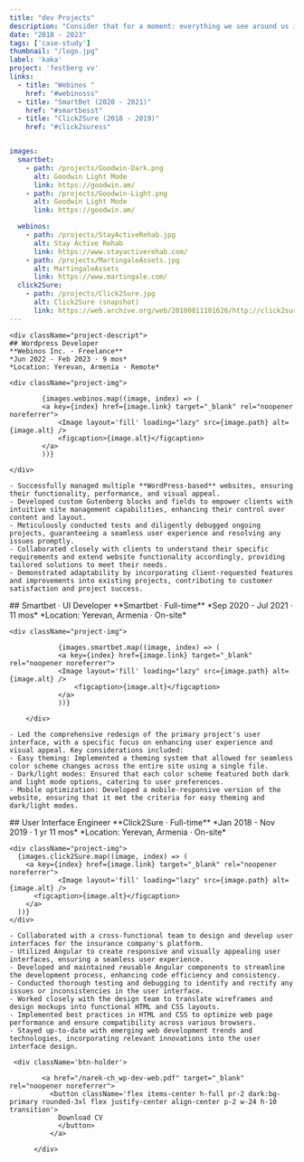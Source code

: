```yaml
---
title: "dev Projects"
description: "Consider that for a moment: everything we see around us is assumed to have had a cause and is contingent upon."
date: "2018 - 2023"
tags: ['case-study']
thumbnail: "/logo.jpg"
label: 'kaka'
project: 'festberg vv'
links:
  - title: "Webinos "
    href: "#webinosss"
  - title: "SmartBet (2020 - 2021)"
    href: "#smartbesst"
  - title: "Click2Sure (2018 - 2019)"
    href: "#click2suress"


images:
  smartbet:
    - path: /projects/Goodwin-Dark.png
      alt: Goodwin Light Mode
      link: https://goodwin.am/
    - path: /projects/Goodwin-Light.png
      alt: Goodwin Light Mode
      link: https://goodwin.am/

  webinos:
    - path: /projects/StayActiveRehab.jpg
      alt: Stay Active Rehab
      link: https://www.stayactiverehab.com/
    - path: /projects/MartingaleAssets.jpg
      alt: MartingaleAssets
      link: https://www.martingale.com/
  click2Sure:
    - path: /projects/Click2Sure.jpg
      alt: Click2Sure (snapshot)
      link: https://web.archive.org/web/20180811101626/http://click2sure.co.za/
---
```



<div className="project-part" id="webinosss">
 
    
    <div className="project-descript">
    ## Wordpress Developer
    **Webinos Inc. · Freelance**  
    *Jun 2022 - Feb 2023 · 9 mos*  
    *Location: Yerevan, Armenia · Remote*

    <div className="project-img">

            {images.webinos.map((image, index) => (
            <a key={index} href={image.link} target="_blank" rel="noopener noreferrer">
                <Image layout='fill' loading="lazy" src={image.path} alt={image.alt} />
                <figcaption>{image.alt}</figcaption>
            </a>
            ))}

    </div>

    - Successfully managed multiple **WordPress-based** websites, ensuring their functionality, performance, and visual appeal.
    - Developed custom Gutenberg blocks and fields to empower clients with intuitive site management capabilities, enhancing their control over content and layout.
    - Meticulously conducted tests and diligently debugged ongoing projects, guaranteeing a seamless user experience and resolving any issues promptly.
    - Collaborated closely with clients to understand their specific requirements and extend website functionality accordingly, providing tailored solutions to meet their needs.
    - Demonstrated adaptability by incorporating client-requested features and improvements into existing projects, contributing to customer satisfaction and project success.

  </div>
 
</div>


  <div className="project-part" id="smartbesst">
    <div className="project-descript">
        ## Smartbet · UI Developer
        **Smartbet · Full-time**  
        *Sep 2020 - Jul 2021 · 11 mos*  
        *Location: Yerevan, Armenia · On-site*

    <div className="project-img">

                {images.smartbet.map((image, index) => (
                <a key={index} href={image.link} target="_blank" rel="noopener noreferrer">
                <Image layout='fill' loading="lazy" src={image.path} alt={image.alt} />
                    <figcaption>{image.alt}</figcaption>
                </a>
                ))}

        </div>

    - Led the comprehensive redesign of the primary project's user interface, with a specific focus on enhancing user experience and visual appeal. Key considerations included:
    - Easy theming: Implemented a theming system that allowed for seamless color scheme changes across the entire site using a single file.
    - Dark/light modes: Ensured that each color scheme featured both dark and light mode options, catering to user preferences.
    - Mobile optimization: Developed a mobile-responsive version of the website, ensuring that it met the criteria for easy theming and dark/light modes.
  </div>
</div>


<div className="project-part" id="click2sure">
  <div className="project-descript">
    ## User Interface Engineer
    **Click2Sure · Full-time**  
    *Jan 2018 - Nov 2019 · 1 yr 11 mos*  
    *Location: Yerevan, Armenia · On-site*

    <div className="project-img">
      {images.click2Sure.map((image, index) => (
        <a key={index} href={image.link} target="_blank" rel="noopener noreferrer">
                <Image layout='fill' loading="lazy" src={image.path} alt={image.alt} />
          <figcaption>{image.alt}</figcaption>
        </a>
      ))}
    </div>

    - Collaborated with a cross-functional team to design and develop user interfaces for the insurance company's platform.
    - Utilized Angular to create responsive and visually appealing user interfaces, ensuring a seamless user experience.
    - Developed and maintained reusable Angular components to streamline the development process, enhancing code efficiency and consistency.
    - Conducted thorough testing and debugging to identify and rectify any issues or inconsistencies in the user interface.
    - Worked closely with the design team to translate wireframes and design mockups into functional HTML and CSS layouts.
    - Implemented best practices in HTML and CSS to optimize web page performance and ensure compatibility across various browsers.
    - Stayed up-to-date with emerging web development trends and technologies, incorporating relevant innovations into the user interface design.
  </div>
</div>


     <div className='btn-holder'>

            <a href="/narek-ch_wp-dev-web.pdf" target="_blank" rel="noopener noreferrer">
              <button className='flex items-center h-full pr-2 dark:bg-primary rounded-3xl flex justify-center align-center p-2 w-24 h-10 transition'>
                Download CV
                </button>
              </a>

          </div>